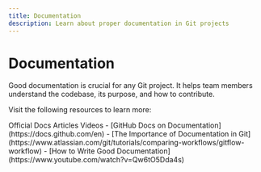 ```yaml
---
title: Documentation
description: Learn about proper documentation in Git projects
---
```


# Documentation

Good documentation is crucial for any Git project. It helps team members understand the codebase, its purpose, and how to contribute.

Visit the following resources to learn more:

<Tabs defaultValue="article">
<TabsList>
<TabsTrigger value="official">Official Docs</TabsTrigger>
<TabsTrigger value="article">Articles</TabsTrigger>
<TabsTrigger value="video">Videos</TabsTrigger>
</TabsList>

<TabsContent value="official">
- [GitHub Docs on Documentation](https://docs.github.com/en)
</TabsContent>
<TabsContent value="article">
- [The Importance of Documentation in Git](https://www.atlassian.com/git/tutorials/comparing-workflows/gitflow-workflow)
</TabsContent>
<TabsContent value="video">
- [How to Write Good Documentation](https://www.youtube.com/watch?v=Qw6tO5Dda4s)
</TabsContent>
</Tabs>
